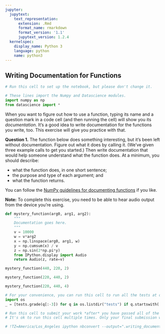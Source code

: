 ```yaml
---
jupyter:
  jupytext:
    text_representation:
      extension: .Rmd
      format_name: rmarkdown
      format_version: '1.1'
      jupytext_version: 1.2.4
  kernelspec:
    display_name: Python 3
    language: python
    name: python3
---
```


## Writing Documentation for Functions

```python
# Run this cell to set up the notebook, but please don't change it.

# These lines import the Numpy and Datascience modules.
import numpy as np
from datascience import *
```

When you want to figure out how to use a function, typing its name and a question mark in a code cell (and then running the cell) will show you its *documentation*.  It's a good idea to write documentation for the functions you write, too.  This exercise will give you practice with that.

**Question 1.** The function below does something interesting, but it's been left without documentation.  Figure out what it does by calling it.  (We've given three example calls to get you started.)  Then write documentation that would help someone understand what the function does.  At a minimum, you should describe:

* what the function does, in one short sentence;
* the purpose and type of each argument; and
* what the function returns.

You can follow the [NumPy guidelines for documenting functions](http://sphinxcontrib-napoleon.readthedocs.io/en/latest/example_numpy.html) if you like.

**Note:** To complete this exercise, you need to be able to hear audio output from the device you're using.

```python
def mystery_function(arg0, arg1, arg2):
    """
    Documentation goes here.
    """
    v = 10000
    w = v*arg2
    x = np.linspace(arg0, arg1, w)
    y = np.cumsum(x) / v
    z = np.sin(2*np.pi*y)
    from IPython.display import Audio
    return Audio(z, rate=v)
```

```python
mystery_function(440, 220, 2)
```

```python
mystery_function(220, 440, 2)
```

```python
mystery_function(220, 440, 4)
```

```python
# For your convenience, you can run this cell to run all the tests at once!
import os
_ = [tests.grade(q[:-3]) for q in os.listdir("tests") if q.startswith('q')]
```

```python
# Run this cell to submit your work *after* you have passed all of the test cells.
# It's ok to run this cell multiple times. Only your final submission will be scored.

# !TZ=America/Los_Angeles ipython nbconvert --output=".writing_documentation_$(date +%m%d_%H%M)_submission.html" writing_documentation.ipynb
```
